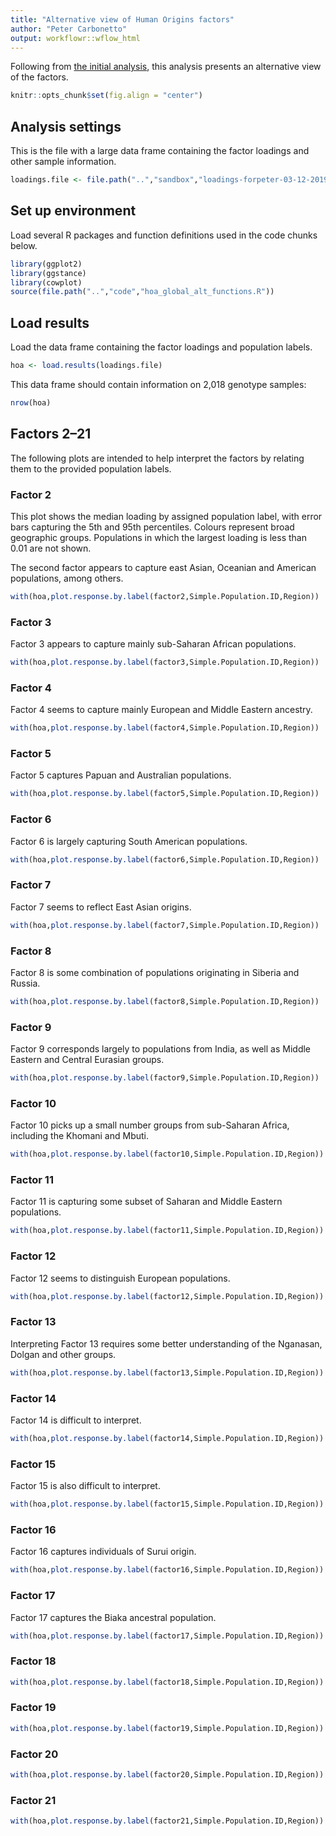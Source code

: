 ```yaml
---
title: "Alternative view of Human Origins factors"
author: "Peter Carbonetto"
output: workflowr::wflow_html
---
```


Following from [the initial analysis](hoa_global.html), this analysis
presents an alternative view of the factors.

```r
knitr::opts_chunk$set(fig.align = "center")
```

## Analysis settings

This is the file with a large data frame containing the factor
loadings and other sample information.

```r
loadings.file <- file.path("..","sandbox","loadings-forpeter-03-12-2019.rds")
```

## Set up environment

Load several R packages and function definitions used in the code
chunks below.

```r
library(ggplot2)
library(ggstance)
library(cowplot)
source(file.path("..","code","hoa_global_alt_functions.R"))
```

## Load results

Load the data frame containing the factor loadings and population labels.

```r
hoa <- load.results(loadings.file)
```

This data frame should contain information on 2,018 genotype samples:

```r
nrow(hoa)
```

## Factors 2--21

The following plots are intended to help interpret the factors by
relating them to the provided population labels.

### Factor 2

This plot shows the median loading by assigned population label, with
error bars capturing the 5th and 95th percentiles. Colours represent
broad geographic groups. Populations in which the largest loading is
less than 0.01 are not shown.

The second factor appears to capture east Asian, Oceanian and American
populations, among others.

```r
with(hoa,plot.response.by.label(factor2,Simple.Population.ID,Region))
```

### Factor 3

Factor 3 appears to capture mainly sub-Saharan African populations.

```r
with(hoa,plot.response.by.label(factor3,Simple.Population.ID,Region))
```

### Factor 4

Factor 4 seems to capture mainly European and Middle Eastern ancestry.

```r
with(hoa,plot.response.by.label(factor4,Simple.Population.ID,Region))
```

### Factor 5

Factor 5 captures Papuan and Australian populations.

```r
with(hoa,plot.response.by.label(factor5,Simple.Population.ID,Region))
```

### Factor 6

Factor 6 is largely capturing South American populations.

```r
with(hoa,plot.response.by.label(factor6,Simple.Population.ID,Region))
```

### Factor 7

Factor 7 seems to reflect East Asian origins.

```r
with(hoa,plot.response.by.label(factor7,Simple.Population.ID,Region))
```

### Factor 8

Factor 8 is some combination of populations originating in Siberia and
Russia.

```r
with(hoa,plot.response.by.label(factor8,Simple.Population.ID,Region))
```

### Factor 9

Factor 9 corresponds largely to populations from India, as well as
Middle Eastern and Central Eurasian groups.

```r
with(hoa,plot.response.by.label(factor9,Simple.Population.ID,Region))
```

### Factor 10

Factor 10 picks up a small number groups from sub-Saharan Africa,
including the Khomani and Mbuti.

```r
with(hoa,plot.response.by.label(factor10,Simple.Population.ID,Region))
```

### Factor 11

Factor 11 is capturing some subset of Saharan and Middle Eastern
populations.

```r
with(hoa,plot.response.by.label(factor11,Simple.Population.ID,Region))
```

### Factor 12

Factor 12 seems to distinguish European populations.

```r
with(hoa,plot.response.by.label(factor12,Simple.Population.ID,Region))
```

### Factor 13

Interpreting Factor 13 requires some better understanding of the
Nganasan, Dolgan and other groups.

```r
with(hoa,plot.response.by.label(factor13,Simple.Population.ID,Region))
```

### Factor 14

Factor 14 is difficult to interpret.

```r
with(hoa,plot.response.by.label(factor14,Simple.Population.ID,Region))
```

### Factor 15

Factor 15 is also difficult to interpret.

```r
with(hoa,plot.response.by.label(factor15,Simple.Population.ID,Region))
```

### Factor 16

Factor 16 captures individuals of Surui origin.

```r
with(hoa,plot.response.by.label(factor16,Simple.Population.ID,Region))
```

### Factor 17

Factor 17 captures the Biaka ancestral population.

```r
with(hoa,plot.response.by.label(factor17,Simple.Population.ID,Region))
```

### Factor 18

```r
with(hoa,plot.response.by.label(factor18,Simple.Population.ID,Region))
```

### Factor 19

```r
with(hoa,plot.response.by.label(factor19,Simple.Population.ID,Region))
```

### Factor 20

```r
with(hoa,plot.response.by.label(factor20,Simple.Population.ID,Region))
```

### Factor 21

```r
with(hoa,plot.response.by.label(factor21,Simple.Population.ID,Region))
```

